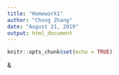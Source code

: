 ```yaml
---
title: "Homework1"
author: "Chong Zhang"
date: "August 21, 2019"
output: html_document
---
```


```r
knitr::opts_chunk$set(echo = TRUE)
```
& \text{a}
\begin{align}
& \text{Since the distortion function:}\\
&J= \sum_{n=1}^N \sum_{k=1}^K r_{nk} || x_n - \mu_k||^2\\
& \text{ and the dissimilarity function: }\\
& || x_n - \mu_k||^2\\

& \text{if we want to find the values for} \{r_{nk}\} \text{and} \{{\mu_k}\} \text{to minimize J. We can perform a iteration of two steps: first,minimize J with}\\
& \text{respect to the} \{r_{nk}\}, \text{keeping the} \{{\mu_k}\} \text{fixed. Second
,minimize J with respect to the} \{{\mu_k}\}, \text{keeping} \{r_{nk}\} \text{fixed.}\\


&\text{when minimize J respect to } \mu_k. \text{ Take derivative with respect to }\mu_k \\
&\frac{dJ}{d\mu_k} = 2\sum_{n=1}^N r_{nk}(x_n -\mu_k) = 0\\
& \sum_{n=1}^N r_{nk}(x_n -\mu_k) = 0\\
&\sum_{n=1}^N r_{nk}x_n =\sum_{n=1}^N r_{nk} \mu_k\\
& \mu_k =\frac{\sum_{n=1}^N r_{nk}x_n }{\sum_{n=1}^N r_{nk}}

 \end{align}